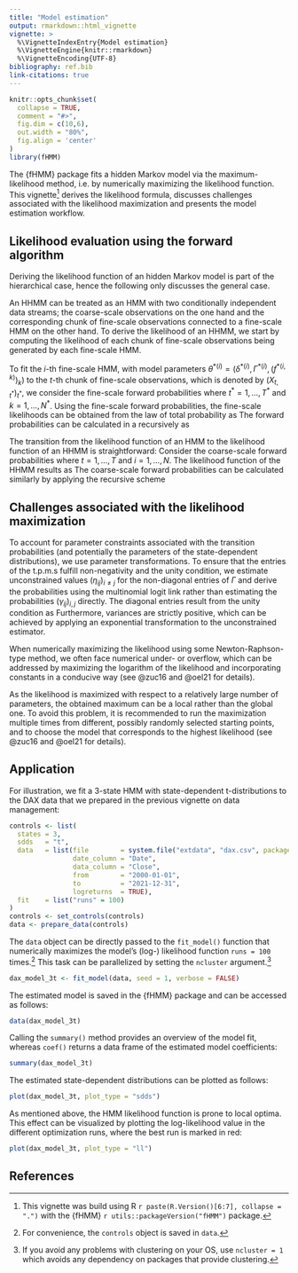 ---
title: "Model estimation"
output: rmarkdown::html_vignette
vignette: >
  %\VignetteIndexEntry{Model estimation}
  %\VignetteEngine{knitr::rmarkdown}
  %\VignetteEncoding{UTF-8}
bibliography: ref.bib
link-citations: true
---

```{r, include = FALSE}
knitr::opts_chunk$set(
  collapse = TRUE,
  comment = "#>",
  fig.dim = c(10,6),
  out.width = "80%",
  fig.align = 'center'
)
library(fHMM)
```

The {fHMM} package fits a hidden Markov model via the maximum-likelihood method, i.e. by numerically maximizing the likelihood function. This vignette^[This vignette was build using R `r paste(R.Version()[6:7], collapse = ".")` with the {fHMM} `r utils::packageVersion("fHMM")` package.] derives the likelihood formula, discusses challenges associated with the likelihood maximization and presents the model estimation workflow.

## Likelihood evaluation using the forward algorithm

Deriving the likelihood function of an hidden Markov model is part of the hierarchical case, hence the following only discusses the general case.

An HHMM can be treated as an HMM with two conditionally independent data streams; the coarse-scale observations on the one hand and the corresponding chunk of fine-scale observations connected to a fine-scale HMM on the other hand. To derive the likelihood of an HHMM, we start by computing the likelihood of each chunk of fine-scale observations being generated by each fine-scale HMM. 

To fit the $i$-th fine-scale HMM, with model parameters $\theta^{*(i)}=(\delta^{*(i)}, \Gamma^{*(i)},(f^{*(i,k)})_k)$ to the $t$-th chunk of fine-scale observations, which is denoted by $(X_{t,t^*})_{t^*}$, we consider the fine-scale forward probabilities 
\begin{align*}
\alpha^{*(i)}_{k,t^*}=f^{*(i)}(X^*_{t,1},\dots,X^*_{t,t^*}, S^*_{t,t^*}=k),
\end{align*}
where $t^*=1,\dots,T^*$ and $k=1,\dots,N^*$. Using the fine-scale forward probabilities, the fine-scale likelihoods can be obtained from the law of total probability as
\begin{align*}
\mathcal{L}^\text{HMM}(\theta^{*(i)}\mid (X^*_{t,t^*})_{t^*})=\sum_{k=1}^{N^*}\alpha^{*(i)}_{k,T^*}.
\end{align*}
The forward probabilities can be calculated in a recursively as
\begin{align*}
\alpha^{*(i)}_{k,1} &= \delta^{*(i)}_k f^{*(i,k)}(X^*_{t,1}), \\
\alpha^{*(i)}_{k,t^*} &= f^{*(i,k)}(X^*_{t,t^*})\sum_{j=1}^{N^*}\gamma^{*(i)}_{jk}\alpha^{*(i)}_{j,t^*-1}, \quad t^*=2,\dots,T^*.
\end{align*}

The transition from the likelihood function of an HMM to the likelihood function of an HHMM is straightforward: Consider the coarse-scale forward probabilities
\begin{align*}
\alpha_{i,t}=f(X_1,\dots,X_t,(X^*_{1,t^*})_{t^*},\dots,(X^*_{t,t^*})_{t^*}, S_t=i),
\end{align*}
where $t=1,\dots,T$ and $i=1,\dots,N$. The likelihood function of the HHMM results as
\begin{align*}
\mathcal{L}^\text{HHMM}(\theta,(\theta^{*(i)})_i\mid (X_t)_t,((X^*_{t,t^*})_{t^*})_t)=\sum_{i=1}^{N}\alpha_{i,T}.
\end{align*}
The coarse-scale forward probabilities can be calculated similarly by applying the recursive scheme
\begin{align*}
\alpha_{i,1} &= \delta_i \mathcal{L}^\text{HMM}(\theta^{*(i)}\mid (X^*_{1,t^*})_{t^*})f^{(i)}(X_1), \\
\alpha_{i,t} &= \mathcal{L}^\text{HMM}(\theta^{*(i)}\mid (X^*_{t,t^*})_{t^*}) f^{(i)}(X_t)\sum_{j=1}^{N}\gamma_{ji}\alpha_{j,t-1}, \quad t=2,\dots,T.
\end{align*}

## Challenges associated with the likelihood maximization

To account for parameter constraints associated with the transition probabilities (and potentially the parameters of the state-dependent distributions), we use parameter transformations. To ensure that the entries of the t.p.m.s fulfill non-negativity and the unity condition, we estimate unconstrained values $(\eta_{ij})_{i\neq j}$ for the non-diagonal entries of $\Gamma$ and derive the probabilities using the multinomial logit link
\begin{align*}
\gamma_{ij}=\frac{\exp[\eta_{ij}]}{1+\sum_{k\neq i}\exp[\eta_{ik}]},~i\neq j
\end{align*}
rather than estimating the probabilities $(\gamma_{ij})_{i,j}$ directly. The diagonal entries result from the unity condition as
\begin{align*}
\gamma_{ii}=1-\sum_{j\neq i}\gamma_{ij}.
\end{align*}
Furthermore, variances are strictly positive, which can be achieved by applying an exponential transformation to the unconstrained estimator.

When numerically maximizing the likelihood using some Newton-Raphson-type method, we often face numerical under- or overflow, which can be addressed by maximizing the logarithm of the likelihood and incorporating constants in a conducive way (see @zuc16 and @oel21 for details).

As the likelihood is maximized with respect to a relatively large number of parameters, the obtained maximum can be a local rather than the global one. To avoid this problem, it is recommended to run the maximization multiple times from different, possibly randomly selected starting points, and to choose the model that corresponds to the highest likelihood (see @zuc16 and @oel21 for details).

## Application

For illustration, we fit a 3-state HMM with state-dependent t-distributions to the DAX data that we prepared in the previous vignette on data management:

```{r data preparation}
controls <- list(
  states = 3,
  sdds   = "t",
  data   = list(file        = system.file("extdata", "dax.csv", package = "fHMM"),
                date_column = "Date",
                data_column = "Close",
                from        = "2000-01-01",
                to          = "2021-12-31",
                logreturns  = TRUE),
  fit    = list("runs" = 100)
)
controls <- set_controls(controls)
data <- prepare_data(controls)
```

The `data` object can be directly passed to the `fit_model()` function that numerically maximizes the model's (log-) likelihood function `runs = 100` times.^[For convenience, the `controls` object is saved in `data`.] This task can be parallelized by setting the `ncluster` argument.^[If you avoid any problems with clustering on your OS, use `ncluster = 1` which avoids any dependency on packages that provide clustering.]

```{r fit, eval=FALSE}
dax_model_3t <- fit_model(data, seed = 1, verbose = FALSE)
```

The estimated model is saved in the {fHMM} package and can be accessed as follows:

```{r access model}
data(dax_model_3t)
```

Calling the `summary()` method provides an overview of the model fit, whereas `coef()` returns a data frame of the estimated model coefficients:

```{r summarize model}
summary(dax_model_3t)
```

The estimated state-dependent distributions can be plotted as follows:

```{r plot sdds}
plot(dax_model_3t, plot_type = "sdds")
```

As mentioned above, the HMM likelihood function is prone to local optima. This effect can be visualized by plotting the log-likelihood value in the different optimization runs, where the best run is marked in red:

```{r plot lls}
plot(dax_model_3t, plot_type = "ll")
```

## References
